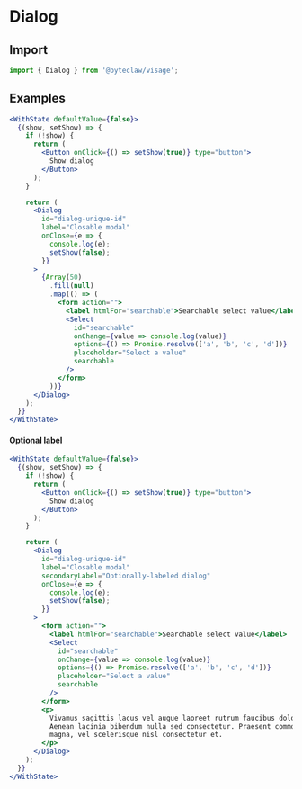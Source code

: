 # Dialog

## Import

```js transpile=false
import { Dialog } from '@byteclaw/visage';
```

## Examples

```jsx live=true
<WithState defaultValue={false}>
  {(show, setShow) => {
    if (!show) {
      return (
        <Button onClick={() => setShow(true)} type="button">
          Show dialog
        </Button>
      );
    }

    return (
      <Dialog
        id="dialog-unique-id"
        label="Closable modal"
        onClose={e => {
          console.log(e);
          setShow(false);
        }}
      >
        {Array(50)
          .fill(null)
          .map(() => (
            <form action="">
              <label htmlFor="searchable">Searchable select value</label>
              <Select
                id="searchable"
                onChange={value => console.log(value)}
                options={() => Promise.resolve(['a', 'b', 'c', 'd'])}
                placeholder="Select a value"
                searchable
              />
            </form>
          ))}
      </Dialog>
    );
  }}
</WithState>
```

#### Optional label

```jsx live=true
<WithState defaultValue={false}>
  {(show, setShow) => {
    if (!show) {
      return (
        <Button onClick={() => setShow(true)} type="button">
          Show dialog
        </Button>
      );
    }

    return (
      <Dialog
        id="dialog-unique-id"
        label="Closable modal"
        secondaryLabel="Optionally-labeled dialog"
        onClose={e => {
          console.log(e);
          setShow(false);
        }}
      >
        <form action="">
          <label htmlFor="searchable">Searchable select value</label>
          <Select
            id="searchable"
            onChange={value => console.log(value)}
            options={() => Promise.resolve(['a', 'b', 'c', 'd'])}
            placeholder="Select a value"
            searchable
          />
        </form>
        <p>
          Vivamus sagittis lacus vel augue laoreet rutrum faucibus dolor auctor.
          Aenean lacinia bibendum nulla sed consectetur. Praesent commodo cursus
          magna, vel scelerisque nisl consectetur et.
        </p>
      </Dialog>
    );
  }}
</WithState>
```

